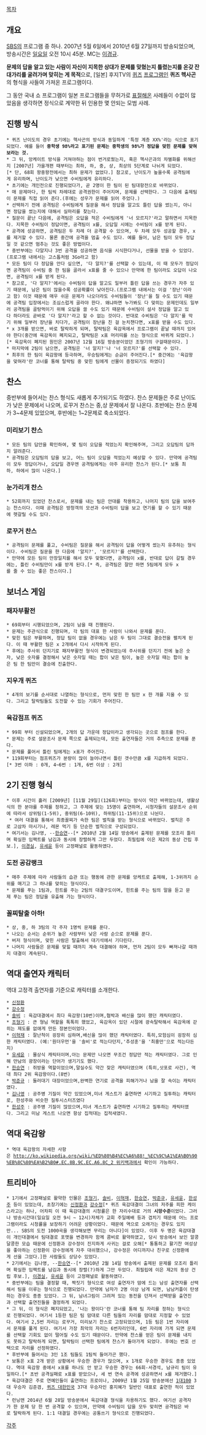 [[목차]]

== 개요 ==
[[SBS]]의 프로그램 중 하나. 2007년 5월 6일에서 2010년 6월 27일까지 방송되었으며, 방송시간은 [[일요일]] 오전 10시 45분. MC는 [[이경규]].

'''문제의 답을 알고 있는 사람이 자신이 지목한 상대가 문제를 맞혔는지 틀렸는지를 온갖 잔대가리를 굴려가며 맞히는 게 목적'''으로, [일본] 후지TV의 [[퀴즈]] [[프로그램]]인 '''퀴즈 헥사곤'''의 형식을 사들여 가져온 프로그램이다.

그 동안 국내 쇼 프로그램이 일본 프로그램들을 무허가로 [[표절]]해온 사례들이 수없이 많았음을 생각하면 정식으로 계약한 뒤 인용한 몇 안되는 모범 사례.

== 진행 방식 ==

 * 퀴즈 난이도의 경우 초기에는 헥사곤의 방식과 동일하게 '특정 계층 XX%'라는 식으로 표기되었다. 예를 들어 '''중학생 98%라고 표기된 문제는 중학생의 98%가 정답을 맞힌 문제를 맞혀보라는 것.'''
 * 그 뒤, 앙케이트 방식을 거쳐야하는 점이 번거로웠는지, 혹은 헥사곤과의 차별화를 위해선지 [2007년] 가을개편 때부터는 최하, 하, 중, 상, 최상의 5단계로 나뉘게 되었다.[* 단, 68회 왕중왕전에서는 최하 문제가 없었다.] 참고로, 난이도가 높을수록 공격팀에게 유리하며, 난이도가 낮으면 수비팀에게 유리하다.
 * 초기에는 개인전으로 진행되었다가, 곧 2명이 한 팀이 된 팀대항전으로 바뀌었다.
 * 매 문제마다, 한 팀씩 차례대로 공격권한이 주어지며, 문제를 선택한다. 그 다음에 출제팀이 문제를 직접 읽어 준다.(후에는 성우가 문제를 읽어 주었다.) 
 * 선택하기 전에 공격팀은 수비팀에게 질문을 해서 정답을 알고도 틀린 답을 썼는지, 아니면 정답을 썼는지에 대해서 실마리를 찾는다.
 * 질문이 끝난 다음에, 공격팀은 오답을 적은 수비팀에게 '너 모르지?'라고 말하면서 지목한다. 지목한 수비팀이 정답이면, 공격팀이 x를, 오답일 시에는 수비팀이 x를 받게 된다.
 * 공격에 성공하면, 공격팀은 두 차례 더 공격할 수 있으며, 두 차례 모두 성공할 경우, x를 제거할 수 있다. 물론 중간에 공격을 멈출 수도 있다. 예를 들어, 남은 팀이 모두 정답일 것 같으면 멈추는 것도 좋은 방법이다.
 * 중반부에는 다알지나 3번 공격을 성공하면 음식을 시식한다거나, 선물을 받을 수 있었다.(프로그램 내에서는 고스톱처럼 3Go라고 함)
 * 모든 팀이 다 정답을 안다 싶으면, '다 알지?'를 선택할 수 있는데, 이 때 모두가 정답이면 공격팀이 수비팀 중 한 팀을 골라서 x표를 줄 수 있으나 만약에 한 팀이라도 오답이 나오면, 공격팀이 x를 받게 된다.
 * 참고로, '다 알지?'에서는 수비팀이 답을 알고도 일부러 틀린 답을 쓰는 경우가 자주 있기 때문에, 남은 팀이 많을수록 성공확률이 낮아진다.(프로그램 내에서는 이걸 '장난'이라고 함) 이것 때문에 매우 쉬운 문제가 나오더라도 수비팀들이 '장난'을 칠 수도 있기 때문에 공격팀 입장에서는 조심스럽게 골라야 한다. 왜냐하면 누가봐도 다 맞히는 문제인데도 일부러 공격팀을 골탕먹이기 위해 오답을 쓸 수도 있기 때문에 수비팀이 설사 정답을 알고 있다 하더라도 곧바로 '다 알지?'라고 할 수 없는 것이다. 반대로 수비팀은 '다 알지'를 막기 위해 일부러 장난을 치다가, 공격팀이 장난을 친 걸 눈치챈다면, x표를 받을 수도 있다.
 * x 3개를 받으면, 바로 탈락하게 되며, 탈락팀은 육감옥에서 프로그램이 끝날 때까지 있어야 한다(중간에 육감옥이 폐지되고, 탈락팀은 x표 머리띠를 쓰는 형식으로 바뀌게 되었다.)[* 육감옥이 폐지된 원인은 2007년 12월 16일 방송분이었던 조형기의 구걸때문이다. ]
 * 마지막에 2팀이 남으면, 공격팀은 '너 알지?'나 '너 모르지?'를 선택할 수 있다.
 * 최후의 한 팀이 육감왕에 등극하며, 우승팀에게는 순금이 주어진다.[* 중간에는 '육감왕을 맞혀라'란 코너를 통해 탈락팀 중 맞힌 팀에게 선물이 증정되기도 하였다] 

== 찬스 ==
중반부에 들어서는 찬스 형식도 새롭게 추가되기도 하였다. 
찬스 문제들은 주로 난이도가 낮은 문제에서 나오며, 로꾸거 찬스는 중,상 문제에서 잘 나온다.
초반에는 찬스 문제가 3~4문제 있었으며, 후반에는 1~2문제로 축소되었다.

=== 미리보기 찬스 ===
 * 모든 팀의 답안을 확인하여, 몇 팀이 오답을 적었는지 확인해주며, 그리고 오답팀의 답까지 알려준다.
 * 공격팀은 오답팀의 답을 보고, 어느 팀이 오답을 적었는지 예상할 수 있다. 만약에 공격팀이 모두 정답이거나, 오답일 경우엔 공격팀에게는 아주 유리한 찬스가 된다.[* 보통 최하, 하에서 많이 나온다.]

=== 눈가리개 찬스 ===
 * 52회까지 있었던 찬스로서, 문제를 내는 팀은 안대를 착용하고, 나머지 팀의 답을 보여주는 찬스이다. 이때 공격팀은 방청객의 모션과 수비팀이 답을 보고 연기를 할 수 있기 때문에 헷갈릴 수도 있다.

=== 로꾸거 찬스 ===
 * 공격팀이 문제를 풀고, 수비팀은 질문을 해서 공격팀이 답을 어떻게 썼는지 유추하는 형식이다. 수비팀은 질문을 한 다음에 '알지?', '모르지?'를 선택한다. 
 * 만약에 모든 팀이 만장일치를 해서 모두 맞혔다면, 공격팀이 x를, 반대로 답이 갈릴 경우에는, 틀린 수비팀만이 x를 받게 된다.[* 즉, 공격팀은 잘만 하면 5팀에게 모두 x를 줄 수 있는 좋은 찬스이다.]


== 보너스 게임 ==
=== 패자부활전 ===
 * 69회부터 시행되었으며, 2팀이 남을 때 진행된다. 
 * 문제는 주관식으로 진행되며, 각 팀의 대표 한 사람이 나와서 문제를 푼다.
 * 맞힌 팀은 부활하며, 정답 팀이 없을 경우에는 남은 두 팀이 그대로 결승전을 펼치게 된다. 이 때 부활한 팀은 x 2개에서 다시 시작하게 된다.
 * 후에는 주사위 던지기로 패자부활전 형식이 변경되었는데 주사위를 던지기 전에 높은 숫자, 낮은 숫자를 결정해서 낮은 숫자일 때는 합이 낮은 팀이, 높은 숫자일 때는 합이 높은 팀 한 팀만이 결승에 진출한다.

=== 지우개 퀴즈 ===
 * 4개의 보기를 순서대로 나열하는 형식으로, 먼저 맞힌 한 팀만 x 한 개를 지울 수 있다. 그리고 탈락팀들도 도전할 수 있는 기회가 주어진다.

=== 육감점프 퀴즈 ===
 * 99회 부터 신설되었으며, 2개의 답 가운데 정답이라고 생각되는 곳으로 점프를 한다. 
 * 문제는 주로 설문조사 문제 쪽으로 출제되는데, 모든 출연자들은 거의 추측으로 문제를 푼다. 
 * 문제를 풀어서 틀린 팀에게는 x표가 주어진다. 
 * 119회부터는 점프퀴즈가 분량이 많이 늘어나면서 틀린 갯수만큼 x를 지급하게 되었다.[* 3번 이하 : 0개, 4~6번 : 1개, 6번 이상 : 2개] 


== 2기 진행 형식 ==
 * 이후 시간이 흘러 [2009년] [11월 29일](126회)부터는 방식이 약간 바뀌었는데, 생활상식의 한 분야를 주제를 정하고, 그 주제에 맞는 15명이 출연하며, 시청자들의 설문조사 순위에 따라서 상위팀(1-5위), 중위팀(6-10위), 하위팀(11-15위)으로 나뉜다.
  * 여러 대결을 통해서 최종꼴찌가 속한 팀은 벌칙을 받는 형식으로 바뀌었다. 벌칙은 주로 고삼차 마시기나, 레몬 먹기 등 단순한 벌칙으로 구성되었다.
 * 여기서는 김나영, --[[한승연]]--[* 2010년 2월 14일 방송에서 출제된 문제를 모조리 틀리며 확실한 임팩트를 남김과 동시에 장렬하게 그만 두었다. 최필립에 이은 제2의 동상 건립 후보.], [[이경실]], [[유세윤]] 등이 고정패널로 활동하였다.

=== 도전 공감랭크 ===
 * 매주 주제에 따라 사람들의 습관 또는 행동에 관한 문제를 앙케트로 출제해, 1-3위까지 순위를 매기고 그 하나를 맞히는 형식이다. 
 * 문제를 푸는 1팀과, 힌트를 주는 2팀의 대결구도이며, 힌트를 주는 팀의 말을 듣고 문제 푸는 팀은 정답을 유출해 가는 형식이다.

=== 꼴찌탈출 아하! ===
 * 상, 중, 하 3팀의 각 주자 1명씩 문제를 푼다. 
 * 나오는 순서는 순위가 높은 사람부터 낮은 사람 순으로 문제를 푼다. 
 * 버저 형식이며, 맞힌 사람은 탈출해서 대기석에서 기다린다.
 * 나머지 사람들은 문제를 맞힐 때까지 계속 대결해야 하며, 먼저 2팀이 모두 빠져나갈 때까지 대결이 계속된다.

== 역대 출연자 캐릭터 ==
역대 고정격 출연자를 기준으로 캐릭터를 소개한다.
 * [[신정환]]
 * [[강수정]]
 * [[솔비]] : 육감대결에서 최다 육감왕(10번)이며,협박과 배신을 많이 했던 캐릭터였다.  
 * [[조형기]] : 큰 형님 역할을 톡톡히 했었고, 육감옥이 있던 시절에 광속탈락해서 육감옥에 갇히는 제도를 없애게 만든 장본인이었다.
 * [[이혁재]] : 잘난척이 굉장히 심하며,배신을 많이 했던 캐릭터였다. 특히,모험심이 굉장히 심한 캐릭터였다. (예:'원더우먼'을 '솔비'로 적는다던지,'추성훈'을 '최홍만'으로 적는다든지)
 * [[유세윤]] : 몰상식 캐릭터이며,아는 문제만 나오면 무조건 정답만 적는 캐릭터였다. 그로 인해 만남의 광장이라는 단어가 생기기도 했다.
 * [[한승연]] : 쥐방울 역할이었으며,말실수도 약간 잦은 캐릭터였으며 (특히,삿포로 사건), 역대 최다 2위 육감왕이다.(8번)
 * [[박준규]] : 둘러대기 대장이었으며,완벽한 연기로 공격을 피해가거나 남을 잘 속이는 캐릭터였다.
 * [[김나영]] : 공주병 기질이 약간 있었으며,미녀 게스트가 출연하면 시기하고 질투하는 캐릭터로, 한성주와 비슷한 질투시스터즈였다
 * [[한성주]] : 공주병 기질이 많았으며,미녀 게스트가 출연하면 시기하고 질투하는 캐릭터였다. 그리고 미남 게스트 나오면 항상 집적대는 집적새였다.
== 역대 육감왕 ==
 * 역대 육감왕의 자세한 사항은 [[http://ko.wikipedia.org/wiki/%ED%80%B4%EC%A6%88!_%EC%9C%A1%EA%B0%90%EB%8C%80%EA%B2%B0#.EC.8B.9C.EC.A6.8C_2 위키백과]]에서 확인이 가능하다.


== 트리비아 ==

 * 1기에서 고정패널로 활약한 인물은 [[조형기]], [[솔비]], [[이혁재]], [[한승연]], [[박준규]], [[유세윤]], [[한성주]] 등이 있었는데, 초창기에는 [[신정환]]과 [[강수정]][* 퀴즈 육감대결이 그녀의 저주를 피한 케이스라고는 하나, 어차피 이 때 육감대결의 시청률은 한 자리수대로 거의 '''시망수준'''이었다. 그러나 방송시간대(일요일 오전 9시 ~ 12시)자체가 교회 주일예배 등과 겹치기 때문에 어느 프로그램이라도 시청률을 보장하기 어려운 상황이었다. 때문에 역으로 오래가는 경우도 있지만... SBS의 도전 1000곡을 생각해보면 무리는 아니다]이 있었다. 이후 두 명은 육감대결이 개인대결에서 팀대결로 포맷을 변경하자 함께 콤비로 활약하였고, 당시 방송에서 보인 알콩달콩한 모습 때문에 신정환과 강수정이 진지하게 사귀는 걸로 오해[* 통통하고 활기찬 여성상을 좋아하는 신정환이 강수정에게 자주 대쉬했으나, 강수정은 어디까지나 친구로 신정환에게 선을 그었다.]한 사람들도 상당수 있었다.
 * 2기에서는 김나영, --[[한승연]]--[* 2010년 2월 14일 방송에서 출제된 문제를 모조리 틀리며 확실한 임팩트를 남김과 동시에 장렬(?)하게 그만 두었다. 최필립에 이은 제2의 동상 건립 후보.], [[이경실]], [[유세윤]] 등이 고정패널로 활동하였다.
 * 중반부에는 팀을 결정할 때, 짝짓기 형식으로 여성 출연자가 맘에 드는 남성 출연자를 선택해서 팀을 이루는 형식으로 진행되었다. 만약에 남자가 2명 이상 남게 되면, 남남커플이 탄생하는 경우도 종종 있었다. 그 뒤, 남녀그림이 그려져 있는 동전을 던져서 선택받을 출연진과 선택할 출연진들을 결정하게 되었다.
 * 그 뒤, 이 형식은 폐지되었고, '나는 왕이다'란 코너를 통해 팀 자리를 정하는 형식으로 진행되었다. 여기서 1등한 팀은 팀 맘대로 다른 팀들의 자리를 맘대로 지정할 수 있었다. 여기서 2,5번 자리는 로꾸거, 미리보기 찬스로 고정되었으며, 1등 팀은 1번 자리에서 문제를 풀게 된다. 여기서 가장 최악의 자리는 6번자리인데, 6번 자리에 가게 되면 문제를 선택할 기회도 없이 떨어질 수도 있기 때문이다. 만약에 찬스를 얻은 팀이 문제를 내지도 못하고 탈락하게 되면, 탈락팀이 선택한 팀에게 찬스가 돌아가게 되었다. 후에는 번호 선택으로 자리를 선정하였다.
 * 후반부에 들어서는 3인 1조 팀들도 1팀씩 들어가곤 했다.
 * 보통은 x표 2개 받은 상황에서 우승한 경우가 많으며, x 1개로 우승한 경우도 종종 있었다. 역대 육감왕 중에서 x표를 하나도 안 받고 우승한 경우는 66회-서경석, 남규리 팀이 유일하다.[* 초반 공격실패로 x표를 받았으나, 세 번 연속 공격에 성공하면서 x를 제거했다.]
 * 육감대결은 주로 연예인들이 출연하는 프로이나, 2009년 1월 25일 방송분에선 [[1대100]] 3대 우승자 김준겸, [[퀴즈 대한민국]] 37대 우승자인 홍지혜가 일반인 대표로 출연한 적이 있었다.  
 * 런닝맨 2014년 6월 28일 방송분에서 육감대결 형식을 차용하기도 했다. 여기선 공격자가 한 문제 당 한 번 공격할 수 있으며, 만약에 수비팀이 답을 모두 맞히면 공격팀은 바로 탈락하게 된다. 1:1 대결일 경우에는 공통쓰기 형식으로 진행되었다. 



  

[[각주]]
